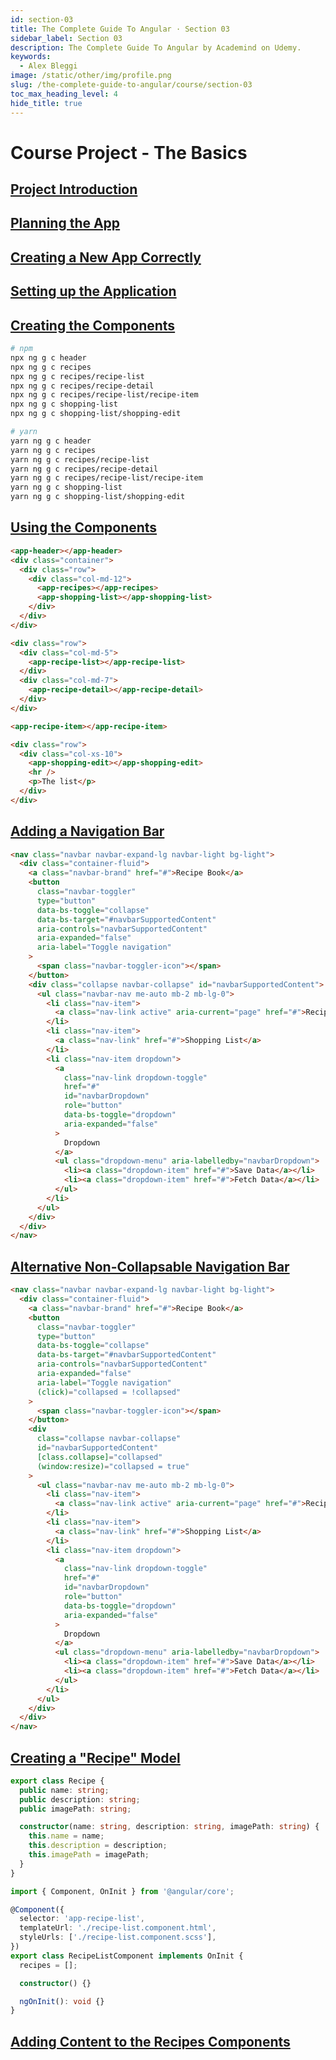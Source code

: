 ```yaml
---
id: section-03
title: The Complete Guide To Angular · Section 03
sidebar_label: Section 03
description: The Complete Guide To Angular by Academind on Udemy.
keywords:
  - Alex Bleggi
image: /static/other/img/profile.png
slug: /the-complete-guide-to-angular/course/section-03
toc_max_heading_level: 4
hide_title: true
---
```



# Course Project - The Basics

## [Project Introduction](https://www.udemy.com/course/the-complete-guide-to-angular-2/learn/lecture/6656000#overview)

## [Planning the App](https://www.udemy.com/course/the-complete-guide-to-angular-2/learn/lecture/6656004#overview)

## [Creating a New App Correctly](https://www.udemy.com/course/the-complete-guide-to-angular-2/learn/lecture/9118764#overview)

## [Setting up the Application](https://www.udemy.com/course/the-complete-guide-to-angular-2/learn/lecture/7233704#overview)

## [Creating the Components](https://www.udemy.com/course/the-complete-guide-to-angular-2/learn/lecture/6656014#overview)

```bash
# npm
npx ng g c header
npx ng g c recipes
npx ng g c recipes/recipe-list
npx ng g c recipes/recipe-detail
npx ng g c recipes/recipe-list/recipe-item
npx ng g c shopping-list
npx ng g c shopping-list/shopping-edit

# yarn
yarn ng g c header
yarn ng g c recipes
yarn ng g c recipes/recipe-list
yarn ng g c recipes/recipe-detail
yarn ng g c recipes/recipe-list/recipe-item
yarn ng g c shopping-list
yarn ng g c shopping-list/shopping-edit
```

## [Using the Components](https://www.udemy.com/course/the-complete-guide-to-angular-2/learn/lecture/6656016#overview)

```html {1-9} title="src/app/app.component.html"
<app-header></app-header>
<div class="container">
  <div class="row">
    <div class="col-md-12">
      <app-recipes></app-recipes>
      <app-shopping-list></app-shopping-list>
    </div>
  </div>
</div>
```

```html {1-8} title="src/app/recipes.component.html"
<div class="row">
  <div class="col-md-5">
    <app-recipe-list></app-recipe-list>
  </div>
  <div class="col-md-7">
    <app-recipe-detail></app-recipe-detail>
  </div>
</div>
```

```html {1} title="src/app/recipes/recipe-list.component.html"
<app-recipe-item></app-recipe-item>
```

```html {1-7} title="src/app/shopping-list.component.html"
<div class="row">
  <div class="col-xs-10">
    <app-shopping-edit></app-shopping-edit>
    <hr />
    <p>The list</p>
  </div>
</div>
```

## [Adding a Navigation Bar](https://www.udemy.com/course/the-complete-guide-to-angular-2/learn/lecture/6656020#overview)

```html {1-42} title="src/app/header.component.html"
<nav class="navbar navbar-expand-lg navbar-light bg-light">
  <div class="container-fluid">
    <a class="navbar-brand" href="#">Recipe Book</a>
    <button
      class="navbar-toggler"
      type="button"
      data-bs-toggle="collapse"
      data-bs-target="#navbarSupportedContent"
      aria-controls="navbarSupportedContent"
      aria-expanded="false"
      aria-label="Toggle navigation"
    >
      <span class="navbar-toggler-icon"></span>
    </button>
    <div class="collapse navbar-collapse" id="navbarSupportedContent">
      <ul class="navbar-nav me-auto mb-2 mb-lg-0">
        <li class="nav-item">
          <a class="nav-link active" aria-current="page" href="#">Recipes</a>
        </li>
        <li class="nav-item">
          <a class="nav-link" href="#">Shopping List</a>
        </li>
        <li class="nav-item dropdown">
          <a
            class="nav-link dropdown-toggle"
            href="#"
            id="navbarDropdown"
            role="button"
            data-bs-toggle="dropdown"
            aria-expanded="false"
          >
            Dropdown
          </a>
          <ul class="dropdown-menu" aria-labelledby="navbarDropdown">
            <li><a class="dropdown-item" href="#">Save Data</a></li>
            <li><a class="dropdown-item" href="#">Fetch Data</a></li>
          </ul>
        </li>
      </ul>
    </div>
  </div>
</nav>
```

## [Alternative Non-Collapsable Navigation Bar](https://www.udemy.com/course/the-complete-guide-to-angular-2/learn/lecture/6656022#overview)

```html {12,19,20} title="src/app/header.component.html"
<nav class="navbar navbar-expand-lg navbar-light bg-light">
  <div class="container-fluid">
    <a class="navbar-brand" href="#">Recipe Book</a>
    <button
      class="navbar-toggler"
      type="button"
      data-bs-toggle="collapse"
      data-bs-target="#navbarSupportedContent"
      aria-controls="navbarSupportedContent"
      aria-expanded="false"
      aria-label="Toggle navigation"
      (click)="collapsed = !collapsed"
    >
      <span class="navbar-toggler-icon"></span>
    </button>
    <div
      class="collapse navbar-collapse"
      id="navbarSupportedContent"
      [class.collapse]="collapsed"
      (window:resize)="collapsed = true"
    >
      <ul class="navbar-nav me-auto mb-2 mb-lg-0">
        <li class="nav-item">
          <a class="nav-link active" aria-current="page" href="#">Recipes</a>
        </li>
        <li class="nav-item">
          <a class="nav-link" href="#">Shopping List</a>
        </li>
        <li class="nav-item dropdown">
          <a
            class="nav-link dropdown-toggle"
            href="#"
            id="navbarDropdown"
            role="button"
            data-bs-toggle="dropdown"
            aria-expanded="false"
          >
            Dropdown
          </a>
          <ul class="dropdown-menu" aria-labelledby="navbarDropdown">
            <li><a class="dropdown-item" href="#">Save Data</a></li>
            <li><a class="dropdown-item" href="#">Fetch Data</a></li>
          </ul>
        </li>
      </ul>
    </div>
  </div>
</nav>
```

## [Creating a "Recipe" Model](https://www.udemy.com/course/the-complete-guide-to-angular-2/learn/lecture/6656026#overview)

```typescript {1-11} title="src/app/recipes/recipe.model.ts"
export class Recipe {
  public name: string;
  public description: string;
  public imagePath: string;

  constructor(name: string, description: string, imagePath: string) {
    this.name = name;
    this.description = description;
    this.imagePath = imagePath;
  }
}
```

```typescript {9} title="src/app/recipes/recipe-list/recipe-list.component.ts"
import { Component, OnInit } from '@angular/core';

@Component({
  selector: 'app-recipe-list',
  templateUrl: './recipe-list.component.html',
  styleUrls: ['./recipe-list.component.scss'],
})
export class RecipeListComponent implements OnInit {
  recipes = [];

  constructor() {}

  ngOnInit(): void {}
}
```

## [Adding Content to the Recipes Components](https://www.udemy.com/course/the-complete-guide-to-angular-2/learn/lecture/6656030#overview)
